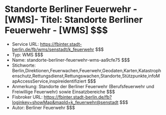 # Standorte Berliner Feuerwehr - [WMS]- Titel: Standorte Berliner Feuerwehr - [WMS] $$$
- Service URL: https://fbinter.stadt-berlin.de/fb/wms/senstadt/k_feuerwehr $$$
- Typ: WMS $$$
- Name: standorte-berliner-feuerwehr-wms-aa9cfe75 $$$
- Stichworte: Berlin,Direktionen,Feuerwachen,Feuerwehr,Geodaten,Karten,Katastrophenschutz,Rettungsdienst,Rettungswachen,Standorte,Stützpunkte,infoMapAccessService,inspireidentifiziert $$$
- Anmerkung: Standorte der Berliner Feuerwehr (Berufsfeuerwehr und Freiwillige Feuerwehr) sowie Einsatzbereiche $$$
- Fisbroker URL: https://fbinter.stadt-berlin.de/fb?loginkey=showMap&mapId=k_feuerwehr@senstadt $$$
- Autor: Berliner Feuerwehr $$$
